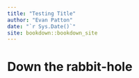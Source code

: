 ```yaml
--- 
title: "Testing Title"
author: "Evan Patton"
date: "`r Sys.Date()`"
site: bookdown::bookdown_site
---
```


# Down the rabbit-hole

